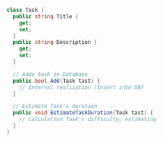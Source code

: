 ```csharp
class Task {
  public string Title {
    get;
    set;
  }
  public string Description {
    get;
    set;
  }

  // Adds task in Database
  public bool Add(Task tast) {
    // Internal realization (Insert into DB)
  }

  // Estimate Task's duration
  public void EstimateTaskDuration(Task tast) {
    // Calculation Task's difficulty, estimating
  }
}
```